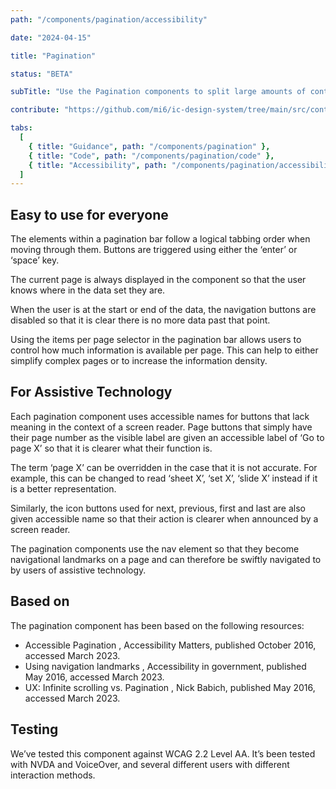```yaml
---
path: "/components/pagination/accessibility"

date: "2024-04-15"

title: "Pagination"

status: "BETA"

subTitle: "Use the Pagination components to split large amounts of content into pages and navigate between them."

contribute: "https://github.com/mi6/ic-design-system/tree/main/src/content/structured/components/pagination"

tabs:
  [
    { title: "Guidance", path: "/components/pagination" },
    { title: "Code", path: "/components/pagination/code" },
    { title: "Accessibility", path: "/components/pagination/accessibility" },
  ]
---
```


## Easy to use for everyone

The elements within a pagination bar follow a logical tabbing order when moving through them. Buttons are triggered using either the ‘enter’ or ‘space’ key.

The current page is always displayed in the component so that the user knows where in the data set they are.

When the user is at the start or end of the data, the navigation buttons are disabled so that it is clear there is no more data past that point.

Using the items per page selector in the pagination bar allows users to control how much information is available per page. This can help to either simplify complex pages or to increase the information density.

## For Assistive Technology

Each pagination component uses accessible names for buttons that lack meaning in the context of a screen reader. Page buttons that simply have their page number as the visible label are given an accessible label of ‘Go to page X’ so that it is clearer what their function is.

The term ‘page X’ can be overridden in the case that it is not accurate. For example, this can be changed to read ‘sheet X’, ‘set X’, ‘slide X’ instead if it is a better representation.

Similarly, the icon buttons used for next, previous, first and last are also given accessible name so that their action is clearer when announced by a screen reader.

The pagination components use the nav element so that they become navigational landmarks on a page and can therefore be swiftly navigated to by users of assistive technology.

## Based on

The pagination component has been based on the following resources:

<ul>
  <li>
    <ic-link
      target="_blank"
      href="https://www.a11ymatters.com/pattern/pagination/"
      rel="noreferer noopener nofollow"
    >
      Accessible Pagination
    </ic-link>
    , Accessibility Matters, published October 2016, accessed March 2023.
  </li>
  <li>
    <ic-link
      target="_blank"
      href="https://accessibility.blog.gov.uk/2016/05/27/using-navigation-landmarks/"
      rel="noreferer noopener nofollow"
    >
      Using navigation landmarks
    </ic-link>
    , Accessibility in government, published May 2016, accessed March 2023.
  </li>
  <li>
    <ic-link
      target="_blank"
      href="https://uxplanet.org/ux-infinite-scrolling-vs-pagination-1030d29376f1"
      rel="noreferer noopener nofollow"
    >
      UX: Infinite scrolling vs. Pagination
    </ic-link>
    , Nick Babich, published May 2016, accessed March 2023.
  </li>
</ul>

## Testing

We’ve tested this component against WCAG 2.2 Level AA. It’s been tested with NVDA and VoiceOver, and several different users with different interaction methods.
